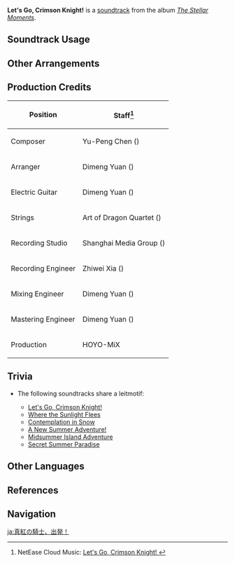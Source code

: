 {{Soundtrack Infobox
|image          = The Stellar Moments.png
|album          = The Stellar Moments
|number         = 02
|featured       = GENSHIN CONCERT 2021 "Melodies of an Endless Journey" (CD)
|featured2      =
|featured3      =
|featured_disc  = A
|featured_disc2 =
|featured_disc3 =
|youtube_id     = dsfyjvnmVvw
|spotify_id     = 4tIECAwUsck9QQs3EwDabA
|previous       = Bard's Adventure
|next           = Where the Sunlight Flees
}}
'''Let's Go, Crimson Knight!''' is a [[soundtrack]] from the album ''[[The Stellar Moments]]''.

==Soundtrack Usage==
{{Soundtrack Usage
|mediaoriginal = Character Demo;;Klee
|eventgameplay = The Almighty Arataki Great and Glorious Drumalong Festival
}}

==Other Arrangements==
{{Files by Category Gallery|Media Using an Unreleased Arrangement of Let's Go, Crimson Knight! Soundtrack}}

==Production Credits==
{| class="wikitable"
! Position
! Staff<ref>NetEase Cloud Music: [https://music.163.com/#/song?id=1817406380 Let's Go, Crimson Knight! {{zh|真红骑士，出发！}}]</ref>
|-
! Composer
| Yu-Peng Chen ({{zh|陈致逸}})
|-
! Arranger
| Dimeng Yuan ({{zh|苑迪萌}})
|-
! Electric Guitar
| Dimeng Yuan ({{zh|苑迪萌}})
|-
! Strings
| Art of Dragon Quartet ({{zh|龙之艺四重奏}})
|-
! Recording Studio
| Shanghai Media Group ({{zh|上海广播大厦}})
|-
! Recording Engineer
| Zhiwei Xia ({{zh|夏之炜}})
|-
! Mixing Engineer
| Dimeng Yuan ({{zh|苑迪萌}})
|-
! Mastering Engineer
| Dimeng Yuan ({{zh|苑迪萌}})
|-
! Production
| HOYO-MiX
|}

==Trivia==
* <section begin="KleeLeitmotif1" />The following soundtracks share a leitmotif:
** [[Let's Go, Crimson Knight!]]
** [[Where the Sunlight Flees]]
** [[Contemplation in Snow]]
** [[A New Summer Adventure!]]
** [[Midsummer Island Adventure (Soundtrack)|Midsummer Island Adventure]]
** [[Secret Summer Paradise (Soundtrack)|Secret Summer Paradise]]<section end="KleeLeitmotif1" />

==Other Languages==
{{Other Languages
|en      = Let's Go, Crimson Knight!
|zhs     = 真红骑士，出发！
|zhs_rm  = Zhēnhóng Qíshì, Chūfā!
|zht     = 真紅騎士，出發！
|zht_rm  = Zhēnhóng Qíshì, Chūfā!
|zh_tl   = Pure Red Knight, Move Out!
|ja      = 真紅の騎士、出発
|ja_rm   = Makka no Kishi, Shuppatsu
|ja_tl   = Deep Crimson Knight, Move Out
|ko      = {{tt|진홍|真紅}} {{tt|기사|騎士}}, {{tt|출발|出發}}!<!--untranslated in the Drumalong event-->
|ko_tl   = Crimson Knight, Let's Go!
|es      = ¡Vamos, caballera escarlata!<ref name=drumalong>Event: [[The Almighty Arataki Great and Glorious Drumalong Festival]]</ref>
|es_tl   = Let's Go, Scarlet Knight!
|fr      = Chevalier écarlate en avant !<ref name=drumalong />
|fr_tl   = Scarlet Knight Let's Go!
|ru      = Вперёд, Алый рыцарь!<ref name=drumalong />
|ru_tl   = Forward, Crimson Knight!
|th      = Let's Go, Crimson Knight!<ref name=drumalong />
|vi      = Kỵ Sĩ Đỏ Rực, Xuất Phát!<ref name=drumalong />
|vi_tl   = 
|de      = Auf geht’s, roter Ritter!<ref name=drumalong />
|de_tl   = Let's Go, Red Knight!
|id      = Let's Go, Crimson Knight!<ref name=drumalong />
|pt      = Vamos, Cavaleiro Carmesim!<ref name=drumalong />
|pt_tl   = 
}}

==References==
{{Reflist}}

==Navigation==
{{Soundtrack Navbox|The Stellar Moments}}

[[ja:真紅の騎士、出発！]]